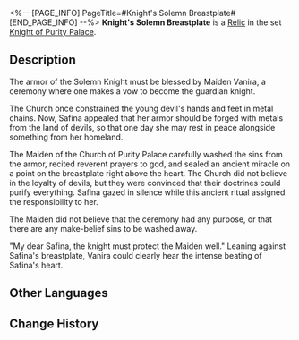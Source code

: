 <%-- [PAGE_INFO]
PageTitle=#Knight's Solemn Breastplate#
[END_PAGE_INFO] --%>
{{Relic Infobox
|id        = 61033
|image     = Item Knight's Solemn Breastplate.png{{subst:void|<!--$UPLOAD:<<SpriteOutput/RelicFigures/IconRelic_103_3.png>-<Item Knight's Solemn Breastplate.png>-<Relic Icons>>-->}}
|set       = Knight of Purity Palace
|piece     = Body
|mentions  = 
}}
{{Description|A heavy breastplate decorated with the distinctive symbols of the Church of Purity Palace. Even the joints are airtight.}}
'''Knight's Solemn Breastplate''' is a [[Relic]] in the set [[Knight of Purity Palace]].

==Description==
The armor of the Solemn Knight must be blessed by Maiden Vanira, a ceremony where one makes a vow to become the guardian knight.

The Church once constrained the young devil's hands and feet in metal chains. Now, Safina appealed that her armor should be forged with metals from the land of devils, so that one day she may rest in peace alongside something from her homeland.

The Maiden of the Church of Purity Palace carefully washed the sins from the armor, recited reverent prayers to god, and sealed an ancient miracle on a point on the breastplate right above the heart. The Church did not believe in the loyalty of devils, but they were convinced that their doctrines could purify everything. Safina gazed in silence while this ancient ritual assigned the responsibility to her.

The Maiden did not believe that the ceremony had any purpose, or that there are any make-belief sins to be washed away.

"My dear Safina, the knight must protect the Maiden well." Leaning against Safina's breastplate, Vanira could clearly hear the intense beating of Safina's heart.

==Other Languages==
{{Other Languages
|en   = Knight's Solemn Breastplate
|zhs  = 圣骑的肃穆胸甲
|zht  = 聖騎的肅穆胸甲
|ja   = {{Rubi|聖騎士|せいきし}}の{{Rubi|厳|おごそ}}かな{{Rubi|鎧|よろい}}
|ko   = 기사의 엄숙 갑옷
|es   = Coraza solemne de la paladina
|fr   = Plastron solennel du chevalier
|ru   = Торжественный нагрудник рыцаря
|th   = Knight's Solemn Breastplate
|vi   = Giáp Trang Nghiêm Thánh Kỵ Sĩ
|de   = Feierliche Brustplatte der Ritterin
|id   = Knight's Solemn Breastplate
|pt   = Armadura Solene da Cavaleira
}}

==Change History==
{{Change History|1.0}}